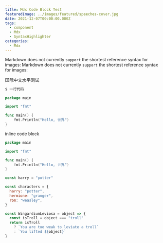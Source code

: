 ```yaml
---
title: Mdx Code Block Test
featuredImage: ../images/featured/speeches-cover.jpg
date: 2021-12-07T00:00:00.000Z
tags:
  - component
  - Mdx
  - SyntaxHighlighter
categories:
  - Mdx
---
```


Markdown does not currently `support` the shortest reference syntax for images:
Markdown does not currently `support` the shortest reference syntax for images:

国际中文水平测试

```bash
$ 一行代码
```

```go
package main

import "fmt"

func main() {
    fmt.Println("Hello, 世界")
}
```

inline code block

```go title=main.go {1}
package main

import "fmt"

func main() {
    fmt.Println("Hello, 世界")
}
```

```js {1,9-12}
const harry = "potter"

const characters = {
  harry: "potter",
  hermione: "granger",
  ron: "weasley",
}

const WingardiumLeviosa = object => {
  const isTroll = object === "troll"
  return isTroll
    ? `You are too weak to leviate a troll`
    : `You lifted ${object}`
}
```
